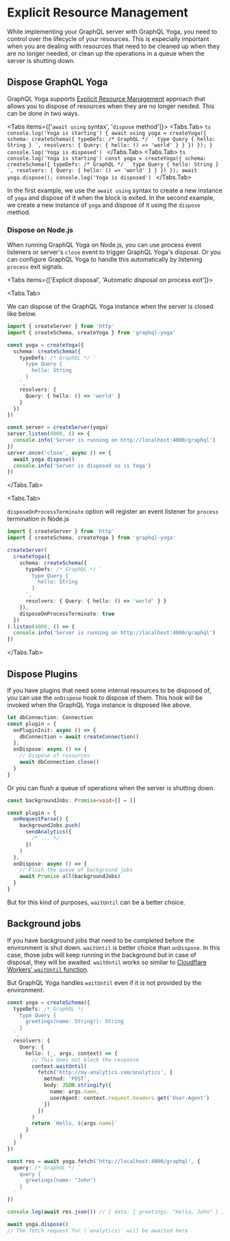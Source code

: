 # Explicit Resource Management


While implementing your GraphQL server with GraphQL Yoga, you need to control over the lifecycle of
your resources. This is especially important when you are dealing with resources that need to be
cleaned up when they are no longer needed, or clean up the operations in a queue when the server is
shutting down.

## Dispose GraphQL Yoga

GraphQL Yoga supports
[Explicit Resource Management](https://www.typescriptlang.org/docs/handbook/release-notes/typescript-5-2.html#using-declarations-and-explicit-resource-management)
approach that allows you to dispose of resources when they are no longer needed. This can be done in
two ways.

<Tabs items={['`await using` syntax', '`dispose` method']}>
  <Tabs.Tab>
    ```ts
    console.log('Yoga is starting')
    {
        await using yoga = createYoga({
            schema: createSchema({
                typeDefs: /* GraphQL */ `
                    type Query {
                        hello: String
                    }
                `,
                resolvers: {
                    Query: {
                        hello: () => 'world'
                    }
                }
            })
        });
    }
    console.log('Yoga is disposed')
    ```
    </Tabs.Tab>
    <Tabs.Tab>
    ```ts
    console.log('Yoga is starting')
    const yoga = createYoga({
        schema: createSchema({
            typeDefs: /* GraphQL */ `
                type Query {
                    hello: String
                }
            `,
            resolvers: {
                Query: {
                    hello: () => 'world'
                }
            }
        })
    });
    await yoga.dispose();
    console.log('Yoga is disposed')
    ```
    </Tabs.Tab>
</Tabs>

In the first example, we use the `await using` syntax to create a new instance of `yoga` and dispose
of it when the block is exited. In the second example, we create a new instance of `yoga` and
dispose of it using the `dispose` method.

### Dispose on Node.js

When running GraphQL Yoga on Node.js, you can use process event listeners or server's `close` event
to trigger GraphQL Yoga's disposal. Or you can configure GraphQL Yoga to handle this automatically
by listening `process` exit signals.

<Tabs items={['Explicit disposal', 'Automatic disposal on process exit']}>

<Tabs.Tab>

We can dispose of the GraphQL Yoga instance when the server is closed like below.

```ts
import { createServer } from 'http'
import { createSchema, createYoga } from 'graphql-yoga'

const yoga = createYoga({
  schema: createSchema({
    typeDefs: /* GraphQL */ `
      type Query {
        hello: String
      }
    `,
    resolvers: {
      Query: { hello: () => 'world' }
    }
  })
})

const server = createServer(yoga)
server.listen(4000, () => {
  console.info('Server is running on http://localhost:4000/graphql')
})
server.once('close', async () => {
  await yoga.dispose()
  console.info('Server is disposed so is Yoga')
})
```

</Tabs.Tab>

<Tabs.Tab>

`disposeOnProcessTerminate` option will register an event listener for `process` termination in
Node.js

```ts
import { createServer } from 'http'
import { createSchema, createYoga } from 'graphql-yoga'

createServer(
  createYoga({
    schema: createSchema({
      typeDefs: /* GraphQL */ `
        type Query {
          hello: String
        }
      `,
      resolvers: { Query: { hello: () => 'world' } }
    }),
    disposeOnProcessTerminate: true
  })
).listen(4000, () => {
  console.info('Server is running on http://localhost:4000/graphql')
})
```

</Tabs.Tab>

</Tabs>

## Dispose Plugins

If you have plugins that need some internal resources to be disposed of, you can use the `onDispose`
hook to dispose of them. This hook will be invoked when the GraphQL Yoga instance is disposed like
above.

```ts
let dbConnection: Connection
const plugin = {
  onPluginInit: async () => {
    dbConnection = await createConnection()
  },
  onDispose: async () => {
    // Dispose of resources
    await dbConnection.close()
  }
}
```

Or you can flush a queue of operations when the server is shutting down.

```ts
const backgroundJobs: Promise<void>[] = []

const plugin = {
  onRequestParse() {
    backgroundJobs.push(
      sendAnalytics({
        /* ... */
      })
    )
  },
  onDispose: async () => {
    // Flush the queue of background jobs
    await Promise.all(backgroundJobs)
  }
}
```

But for this kind of purposes, `waitUntil` can be a better choice.

## Background jobs

If you have background jobs that need to be completed before the environment is shut down.
`waitUntil` is better choice than `onDispose`. In this case, those jobs will keep running in the
background but in case of disposal, they will be awaited. `waitUntil` works so similar to
[Cloudflare Workers' `waitUntil` function](https://developers.cloudflare.com/workers/runtime-apis/handlers/fetch/#parameters).

But GraphQL Yoga handles `waitUntil` even if it is not provided by the environment.

```ts
const yoga = createSchema({
  typeDefs: /* GraphQL */ `
    type Query {
      greetings(name: String!): String
    }
  `,
  resolvers: {
    Query: {
      hello: (_, args, context) => {
        // This does not block the response
        context.waitUntil(
          fetch('http://my-analytics.com/analytics', {
            method: 'POST',
            body: JSON.stringify({
              name: args.name,
              userAgent: context.request.headers.get('User-Agent')
            })
          })
        )
        return `Hello, ${args.name}`
      }
    }
  }
})

const res = await yoga.fetch('http://localhost:4000/graphql', {
  query: /* GraphQL */ `
    query {
      greetings(name: "John")
    }
  `
})

console.log(await res.json()) // { data: { greetings: "Hello, John" } }

await yoga.dispose()
// The fetch request for \`analytics\` will be awaited here
```

